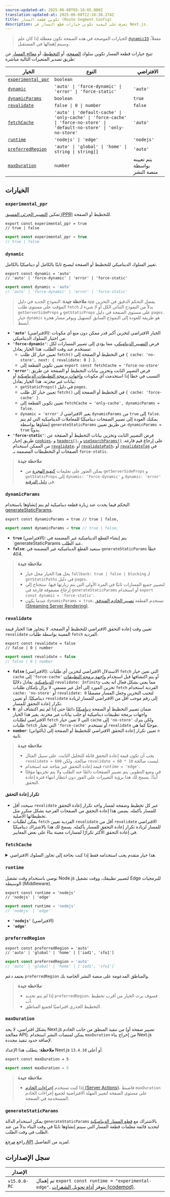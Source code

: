 ```yaml
---
source-updated-at: 2025-06-08T05:18:05.000Z
translation-updated-at: 2025-06-08T22:16:38.374Z
title: تكوين قطعة المسار (Route Segment Config)
description: تعرف على كيفية تكوين خيارات قطع المسار في Next.js.
---
```


> الخيارات الموضحة في هذه الصفحة تكون معطلة إذا كان علم [`dynamicIO`](/docs/app/api-reference/config/next-config-js/dynamicIO) مفعلاً، وسيتم إهمالها في المستقبل.

تتيح خيارات قطعة المسار تكوين سلوك [الصفحة](/docs/app/api-reference/file-conventions/layout)، أو [التخطيط](/docs/app/api-reference/file-conventions/layout)، أو [معالج المسار](/docs/app/building-your-application/routing/route-handlers) عن طريق تصدير المتغيرات التالية مباشرة:

| الخيار                                  | النوع                                                                                                                      | الافتراضي                    |
| --------------------------------------- | ------------------------------------------------------------------------------------------------------------------------- | -------------------------- |
| [`experimental_ppr`](#experimental_ppr) | `boolean`                                                                                                                 |
| [`dynamic`](#dynamic)                   | `'auto' \| 'force-dynamic' \| 'error' \| 'force-static'`                                                                  | `'auto'`                   |
| [`dynamicParams`](#dynamicparams)       | `boolean`                                                                                                                 | `true`                     |
| [`revalidate`](#revalidate)             | `false \| 0 \| number`                                                                                                    | `false`                    |
| [`fetchCache`](#fetchcache)             | `'auto' \| 'default-cache' \| 'only-cache' \| 'force-cache' \| 'force-no-store' \| 'default-no-store' \| 'only-no-store'` | `'auto'`                   |
| [`runtime`](#runtime)                   | `'nodejs' \| 'edge'`                                                                                                      | `'nodejs'`                 |
| [`preferredRegion`](#preferredregion)   | `'auto' \| 'global' \| 'home' \| string \| string[]`                                                                      | `'auto'`                   |
| [`maxDuration`](#maxduration)           | `number`                                                                                                                  | يتم تعيينه بواسطة منصة النشر |

## الخيارات

### `experimental_ppr`

تمكين [التصيير الجزئي المسبق (PPR)](/docs/app/getting-started/partial-prerendering) للتخطيط أو الصفحة.

```tsx filename="layout.tsx | page.tsx " switcher
export const experimental_ppr = true
// true | false
```

```jsx filename="layout.js | page.js " switcher
export const experimental_ppr = true
// true | false
```

### `dynamic`

تغيير السلوك الديناميكي للتخطيط أو الصفحة ليصبح ثابتًا بالكامل أو ديناميكيًا بالكامل.

```tsx filename="layout.tsx | page.tsx | route.ts" switcher
export const dynamic = 'auto'
// 'auto' | 'force-dynamic' | 'error' | 'force-static'
```

```js filename="layout.js | page.js | route.js" switcher
export const dynamic = 'auto'
// 'auto' | 'force-dynamic' | 'error' | 'force-static'
```

> **ملاحظة جيدة**: النموذج الجديد في دليل `app` يفضل التحكم الدقيق في التخزين المؤقت على مستوى طلب `fetch` بدلاً من النموذج الثنائي الكل أو لا شيء لـ `getServerSideProps` و `getStaticProps` على مستوى الصفحة في دليل `pages`. خيار `dynamic` هو طريقة للعودة إلى النموذج السابق كتسهيل ويوفر مسار هجرة أبسط.

- **`'auto'`** (الافتراضي): الخيار الافتراضي لتخزين أكبر قدر ممكن دون منع أي مكونات من اختيار السلوك الديناميكي.
- **`'force-dynamic'`**: فرض [التصيير الديناميكي](/docs/app/getting-started/partial-prerendering#dynamic-rendering)، مما يؤدي إلى تصيير المسارات لكل مستخدم عند وقت الطلب. هذا الخيار يعادل:
  - تعيين خيار كل طلب `fetch()` في التخطيط أو الصفحة إلى `{ cache: 'no-store', next: { revalidate: 0 } }`.
  - تعيين تكوين القطعة إلى `export const fetchCache = 'force-no-store'`
- **`'error'`**: فرض التصيير الثابت وتخزين بيانات التخطيط أو الصفحة عن طريق التسبب في خطأ إذا استخدمت أي مكونات [واجهات برمجة التطبيقات الديناميكية](/docs/app/getting-started/partial-prerendering#dynamic-rendering) أو بيانات غير مخزنة. هذا الخيار يعادل:
  - `getStaticProps()` في دليل `pages`.
  - تعيين خيار كل طلب `fetch()` في التخطيط أو الصفحة إلى `{ cache: 'force-cache' }`.
  - تعيين تكوين القطعة إلى `fetchCache = 'only-cache', dynamicParams = false`.
  - `dynamic = 'error'` يغير الافتراضي لـ `dynamicParams` من `true` إلى `false`. يمكنك العودة إلى تصيير الصفحات ديناميكيًا للمعاملات الديناميكية التي لم يتم إنشاؤها بواسطة `generateStaticParams` عن طريق تعيين `dynamicParams = true` يدويًا.
- **`'force-static'`**: فرض التصيير الثابت وتخزين بيانات التخطيط أو الصفحة عن طريق إجبار [`cookies`](/docs/app/api-reference/functions/cookies)، و [`headers()`](/docs/app/api-reference/functions/headers)، و [`useSearchParams()`](/docs/app/api-reference/functions/use-search-params) على إرجاع قيم فارغة. من الممكن استخدام [`revalidate`](#revalidate)، أو [`revalidatePath`](/docs/app/api-reference/functions/revalidatePath)، أو [`revalidateTag`](/docs/app/api-reference/functions/revalidateTag) في الصفحات أو التخطيطات المصممة بـ `force-static`.

> **ملاحظة جيدة**:
> - يمكن العثور على تعليمات [كيفية الهجرة](/docs/app/guides/migrating/app-router-migration#step-6-migrating-data-fetching-methods) من `getServerSideProps` و `getStaticProps` إلى `dynamic: 'force-dynamic'` و `dynamic: 'error'` في [دليل الترقية](/docs/app/guides/migrating/app-router-migration#step-6-migrating-data-fetching-methods).

### `dynamicParams`

التحكم فيما يحدث عند زيارة قطعة ديناميكية لم يتم إنشاؤها باستخدام [generateStaticParams](/docs/app/api-reference/functions/generate-static-params).

```tsx filename="layout.tsx | page.tsx" switcher
export const dynamicParams = true // true | false,
```

```js filename="layout.js | page.js | route.js" switcher
export const dynamicParams = true // true | false,
```

- **`true`** (الافتراضي): يتم إنشاء القطع الديناميكية غير المضمنة في `generateStaticParams عند الطلب.
- **`false`**: ستعيد القطع الديناميكية غير المضمنة في `generateStaticParams` خطأ 404.

> **ملاحظة جيدة**:
> - يحل هذا الخيار محل خيار `fallback: true | false | blocking` لـ `getStaticPaths` في دليل `pages`.
> - لتصيير جميع المسارات ثابتًا في المرة الأولى التي يتم زيارتها فيها، ستحتاج إلى إرجاع مصفوفة فارغة في `generateStaticParams` أو استخدام `export const dynamic = 'force-static'`.
> - عندما يكون `dynamicParams = true`، تستخدم القطعة [تصيير الخادم المتدفق (Streaming Server Rendering)](/docs/app/getting-started/linking-and-navigating#streaming).

### `revalidate`

تعيين وقت إعادة التحقق الافتراضي للتخطيط أو الصفحة. لا يتجاوز هذا الخيار قيمة `revalidate` المعينة بواسطة طلبات `fetch` الفردية.

```tsx filename="layout.tsx | page.tsx | route.ts" switcher
export const revalidate = false
// false | 0 | number
```

```js filename="layout.js | page.js | route.js" switcher
export const revalidate = false
// false | 0 | number
```

- **`false`** (الافتراضي): الاستدلال الافتراضي لتخزين أي طلبات `fetch` التي تعين خيار `cache` إلى `'force-cache'` أو يتم اكتشافها قبل استخدام [واجهة برمجة التطبيقات الديناميكية](/docs/app/getting-started/partial-prerendering#dynamic-rendering#dynamic-apis). يعادل دلاليًا `revalidate: Infinity` مما يعني بشكل فعال أنه يجب تخزين المورد إلى أجل غير مسمى. لا يزال بإمكان طلبات `fetch` الفردية استخدام `cache: 'no-store'` أو `revalidate: 0` لتجنب التخزين وجعل المسار مصممًا ديناميكيًا. أو تعيين `revalidate` إلى رقم موجب أقل من الافتراضي للمسار لزيادة تكرار إعادة التحقق للمسار.
- **`0`**: ضمان تصيير التخطيط أو الصفحة [ديناميكيًا](/docs/app/getting-started/partial-prerendering#dynamic-rendering) دائمًا حتى إذا لم يتم اكتشاف أي واجهات برمجة تطبيقات ديناميكية أو جلب بيانات غير مخزنة. يغير هذا الخيار الافتراضي لطلبات `fetch` التي لا تعين خيار `cache` إلى `'no-store'` ولكن يترك طلبات `fetch` التي تختار `'force-cache'` أو تستخدم `revalidate` موجبًا كما هي.
- **`number`**: (بالثواني) تعيين تكرار إعادة التحقق الافتراضي للتخطيط أو الصفحة إلى `n` ثانية.

> **ملاحظة جيدة**:
> - يجب أن تكون قيمة إعادة التحقق قابلة للتحليل الثابت. على سبيل المثال `revalidate = 600` صالحة، ولكن `revalidate = 60 * 10` ليست صالحة.
> - قيمة إعادة التحقق غير متاحة عند استخدام `runtime = 'edge'`.
> - في وضع التطوير، يتم تصيير الصفحات دائمًا عند الطلب ولا يتم تخزينها مؤقتًا أبدًا. يسمح لك هذا برؤية التغييرات على الفور دون انتظار انتهاء فترة إعادة التحقق.

#### تكرار إعادة التحقق

- سيحدد أقل `revalidate` عبر كل تخطيط وصفحة لمسار واحد تكرار إعادة التحقق للمسار بأكمله. يضمن هذا إعادة التحقق من الصفحات الفرعية بشكل متكرر مثل تخطيطاتها الأصلية.
- يمكن لطلبات `fetch` الفردية تعيين `revalidate` أقل من `revalidate` الافتراضي للمسار لزيادة تكرار إعادة التحقق للمسار بأكمله. يسمح لك هذا بالاشتراك ديناميكيًا في إعادة التحقق الأكثر تكرارًا لمسارات معينة بناءً على بعض المعايير.

### `fetchCache`

<details>
  <summary>هذا خيار متقدم يجب استخدامه فقط إذا كنت بحاجة إلى تجاوز السلوك الافتراضي.</summary>

بشكل افتراضي، سيخزن Next.js **أي** طلبات `fetch()` يمكن الوصول إليها **قبل** استخدام أي [واجهات برمجة تطبيقات ديناميكية](/docs/app/getting-started/partial-prerendering#dynamic-rendering#dynamic-apis) **ولن** يخزن طلبات `fetch` التي يتم اكتشافها **بعد** استخدام واجهات برمجة التطبيقات الديناميكية.

يسمح لك `fetchCache` بتجاوز خيار `cache` الافتراضي لجميع طلبات `fetch` في التخطيط أو الصفحة.

```tsx filename="layout.tsx | page.tsx | route.ts" switcher
export const fetchCache = 'auto'
// 'auto' | 'default-cache' | 'only-cache'
// 'force-cache' | 'force-no-store' | 'default-no-store' | 'only-no-store'
```

```js filename="layout.js | page.js | route.js" switcher
export const fetchCache = 'auto'
// 'auto' | 'default-cache' | 'only-cache'
// 'force-cache' | 'force-no-store' | 'default-no-store' | 'only-no-store'
```

- **`'auto'`** (الافتراضي): الخيار الافتراضي لتخزين طلبات `fetch` قبل واجهات برمجة التطبيقات الديناميكية مع خيار `cache` الذي توفره وعدم تخزين طلبات `fetch` بعد واجهات برمجة التطبيقات الديناميكية.
- **`'default-cache'`**: السماح بأي خيار `cache` يتم تمريره إلى `fetch` ولكن إذا لم يتم توفير خيار، فسيتم تعيين خيار `cache` إلى `'force-cache'`. يعني هذا أن طلبات `fetch` حتى بعد واجهات برمجة التطبيقات الديناميكية تعتبر ثابتة.
- **`'only-cache'`**: ضمان اشتراك جميع طلبات `fetch` في التخزين المؤقت عن طريق تغيير الافتراضي إلى `cache: 'force-cache'` إذا لم يتم توفير خيار والتسبب في خطأ إذا استخدمت أي طلبات `fetch` `cache: 'no-store'`.
- **`'force-cache'`**: ضمان اشتراك جميع طلبات `fetch` في التخزين المؤقت عن طريق تعيين خيار `cache` لجميع طلبات `fetch` إلى `'force-cache'`.
- **`'default-no-store'`**: السماح بأي خيار `cache` يتم تمريره إلى `fetch` ولكن إذا لم يتم توفير خيار، فسيتم تعيين خيار `cache` إلى `'no-store'`. يعني هذا أن طلبات `fetch` حتى قبل واجهات برمجة التطبيقات الديناميكية تعتبر ديناميكية.
- **`'only-no-store'`**: ضمان اشتراك جميع طلبات `fetch` خارج التخزين المؤقت عن طريق تغيير الافتراضي إلى `cache: 'no-store'` إذا لم يتم توفير خيار والتسبب في خطأ إذا استخدمت أي طلبات `fetch` `cache: 'force-cache'`
- **`'force-no-store'`**: ضمان اشتراك جميع طلبات `fetch` خارج التخزين المؤقت عن طريق تعيين خيار `cache` لجميع طلبات `fetch` إلى `'no-store'`. يجبر هذا جميع طلبات `fetch` على إعادة الجلب في كل طلب حتى إذا قدمت خيار `'force-cache'`.

#### سلوب قطع المسار المتقاطعة

- يجب أن تكون أي خيارات معينة عبر كل تخطيط وصفحة لمسار واحد متوافقة مع بعضها البعض.
  - إذا تم توفير كل من `'only-cache'` و `'force-cache'`، فإن `'force-cache'` يفوز. إذا تم توفير كل من `'only-no-store'` و `'force-no-store'`، فإن `'force-no-store'` يفوز. يغير خيار القوة السلوك عبر المسار بحيث تمنع قطعة واحدة مع `'force-*'` أي أخطاء ناتجة عن `'only-*'`.
  - الغرض من خيارات `'only-*'` و `'force-*'` هو ضمان أن يكون المسار بأكمله إما ثابتًا بالكامل أو ديناميكيًا بالكامل. يعني هذا:
    - لا يُسمح بجمع `'only-cache'` و `'only-no-store'` في مسار واحد.
    - لا يُسمح بجمع `'force-cache'` و `'force-no-store'` في مسار واحد.
  - لا يمكن للوالد توفير `'default-no-store'` إذا كان الطفل يوفر `'auto'` أو `'*-cache'` لأن هذا قد يجعل نفس طلب `fetch` له سلوك مختلف.
- يُوصى عمومًا بترك التخطيطات الأصلية المشتركة كـ `'auto'` وتخصيص الخيارات حيث تختلف القطع الفرعية.

</details>

### `runtime`

نوصي باستخدام وقت تشغيل Node.js لتصيير تطبيقك، ووقت تشغيل Edge للبرمجيات الوسيطة (Middleware).

```tsx filename="layout.tsx | page.tsx | route.ts" switcher
export const runtime = 'nodejs'
// 'nodejs' | 'edge'
```

```js filename="layout.js | page.js | route.js" switcher
export const runtime = 'nodejs'
// 'nodejs' | 'edge'
```

- **`'nodejs'`** (الافتراضي)
- **`'edge'`**

### `preferredRegion`

```tsx filename="layout.tsx | page.tsx | route.ts" switcher
export const preferredRegion = 'auto'
// 'auto' | 'global' | 'home' | ['iad1', 'sfo1']
```

```js filename="layout.js | page.js | route.js" switcher
export const preferredRegion = 'auto'
// 'auto' | 'global' | 'home' | ['iad1', 'sfo1']
```

يعتمد دعم `preferredRegion` والمناطق المدعومة على منصة النشر الخاصة بك.

> **ملاحظة جيدة**:
> - إذا لم يتم تحديد `preferredRegion`، فسوف يرث الخيار من أقرب تخطيط أب.
> - التخطيط الجذري افتراضيًا لجميع المناطق.

### `maxDuration`

بشكل افتراضي، لا يحد Next.js من تنفيذ المنطق من جانب الخادم (تصيير صفحة أو معالجة API).
يمكن لمنصات النشر استخدام `maxDuration` من إخراج بناء Next.js لإضافة حدود تنفيذ محددة.

**ملاحظة**: يتطلب هذا الإعداد Next.js `13.4.10` أو أعلى.

```tsx filename="layout.tsx | page.tsx | route.ts" switcher
export const maxDuration = 5
```

```js filename="layout.js | page.js | route.js" switcher
export const maxDuration = 5
```

> **ملاحظة جيدة**:
> - إذا كنت تستخدم [إجراءات الخادم (Server Actions)](/docs/app/building-your-application/data-fetching/server-actions-and-mutations)، فاضبط `maxDuration` على مستوى الصفحة لتغيير المهلة الافتراضية لجميع إجراءات الخادم المستخدمة في الصفحة.

### `generateStaticParams`

يمكن استخدام الدالة `generateStaticParams` بالاشتراك مع [قطع المسار الديناميكية](/docs/app/api-reference/file-conventions/dynamic-routes) لتحديد قائمة معلمات قطعة المسار التي سيتم إنشاؤها ثابتًا في وقت البناء بدلاً من عند الطلب في وقت الطلب.

راجع [مرجع API](/docs/app/api-reference/functions/generate-static-params) لمزيد من التفاصيل.

## سجل الإصدارات

| الإصدار      |                                                                                                                                                                                                                |
| ------------ | -------------------------------------------------------------------------------------------------------------------------------------------------------------------------------------------------------------- |
| `v15.0.0-RC` | تم إهمال `export const runtime = "experimental-edge"`. يتوفر [أداة تحويل الشفرات (codemod)](/docs/app/guides/upgrading/codemods#transform-app-router-route-segment-config-runtime-value-from-experimental-edge-to-edge). |